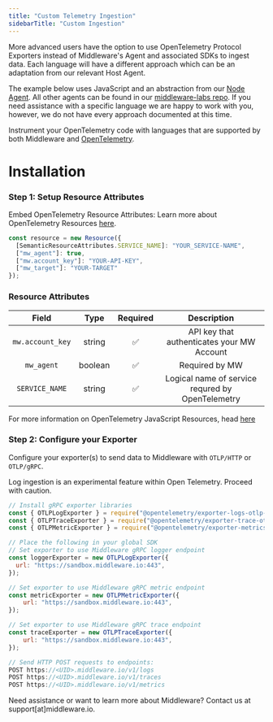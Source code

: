 ```yaml
---
title: "Custom Telemetry Ingestion"
sidebarTitle: "Custom Ingestion"
---
```


More advanced users have the option to use OpenTelemetry Protocol Exporters instead of Middleware's Agent and associated SDKs to ingest data. Each language will have a different approach which can be an adaptation from our relevant Host Agent.

The example below uses JavaScript and an abstraction from our [Node Agent](https://github.com/middleware-labs/agent-apm-nodejs). All other agents can be found in our [middleware-labs repo](https://github.com/middleware-labs). If you need assistance with a specific language we are happy to work with you, however, we do not have every approach documented at this time.

<Warning>Instrument your OpenTelemetry code with languages that are supported by both Middleware and [OpenTelemetry](https://opentelemetry.io/docs/instrumentation/).</Warning>

# Installation

### Step 1: Setup Resource Attributes

Embed OpenTelemetry Resource Attributes:
<Note> Learn more about OpenTelemetry Resources [here](https://opentelemetry.io/docs/concepts/resources/). </Note>

```javascript JavaScript
const resource = new Resource({
  [SemanticResourceAttributes.SERVICE_NAME]: "YOUR_SERVICE-NAME",
  ["mw_agent"]: true,
  ["mw.account_key"]: "YOUR-API-KEY",
  ["mw_target"]: "YOUR-TARGET"
});
```
### Resource Attributes

| Field | Type | Required | Description |
| :--: |:--:| :---: | :----:| 
| `mw.account_key` | string | ✅ | API key that authenticates your MW Account |
| `mw_agent` | boolean |✅ | Required by MW |
| `SERVICE_NAME` | string | ✅ | Logical name of service requred by OpenTelemetry | 

<Note> For more information on OpenTelemetry JavaScript Resources, head [here](https://opentelemetry.io/docs/instrumentation/js/resources/) </Note>


### Step 2: Configure your Exporter

Configure your exporter(s) to send data to Middleware with `OTLP/HTTP` or `OTLP/gRPC`. 

<Warning> Log ingestion is an experimental feature within Open Telemetry. Proceed with caution. </Warning>

<CodeGroup>

```javascript OTLP/gRPC
// Install gRPC exporter libraries
const { OTLPLogExporter } = require("@opentelemetry/exporter-logs-otlp-grpc");
const { OTLPTraceExporter } = require("@opentelemetry/exporter-trace-otlp-grpc");
const { OTLPMetricExporter } = require("@opentelemetry/exporter-metrics-otlp-grpc");

// Place the following in your global SDK
// Set exporter to use Middleware gRPC logger endpoint
const loggerExporter = new OTLPLogExporter({
  url: "https://sandbox.middleware.io:443",
});

// Set exporter to use Middleware gRPC metric endpoint
const metricExporter = new OTLPMetricExporter({
    url: "https://sandbox.middleware.io:443",
});

// Set exporter to use Middleware gRPC trace endpoint
const traceExporter = new OTLPTraceExporter({
    url: "https://sandbox.middleware.io:443",
});

```

```javascript OTLP/HTTP
// Send HTTP POST requests to endpoints:
POST https://<UID>.middleware.io/v1/logs
POST https://<UID>.middleware.io/v1/traces
POST https://<UID>.middleware.io/v1/metrics
```
</CodeGroup>

<Note> Need assistance or want to learn more about Middleware? Contact us at support[at]middleware.io. </Note>